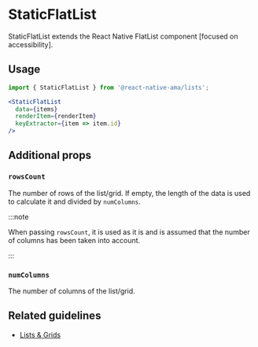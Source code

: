
# StaticFlatList

StaticFlatList extends the React Native FlatList component [focused on accessibility].

## Usage

```jsx
import { StaticFlatList } from '@react-native-ama/lists';

<StaticFlatList
  data={items}
  renderItem={renderItem}
  keyExtractor={item => item.id}
/>
```


## Additional props

### `rowsCount`

The number of rows of the list/grid. If empty, the length of the data is used to calculate it and divided by `numColumns`.

:::note

When passing `rowsCount`, it is used as it is and is assumed that the number of columns has been taken into account.

:::

### `numColumns`

The number of columns of the list/grid.

## Related guidelines

- [Lists & Grids](/guidelines/lists-grids)
